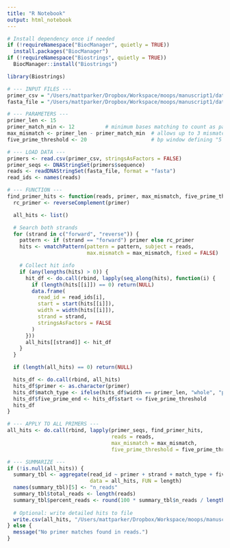 ```yaml
---
title: "R Notebook"
output: html_notebook
---
```


```r
# Install dependency once if needed
if (!requireNamespace("BiocManager", quietly = TRUE))
  install.packages("BiocManager")
if (!requireNamespace("Biostrings", quietly = TRUE))
  BiocManager::install("Biostrings")

library(Biostrings)
```

```r
# --- INPUT FILES ---
primer_csv = "/Users/mattparker/Dropbox/Workspace/moops/manuscript1/data/old_samples/iav_primers.csv"
fasta_file = "/Users/mattparker/Dropbox/Workspace/moops/manuscript1/data/old_samples/iav_reads.fasta"

# --- PARAMETERS ---
primer_len <- 15
primer_match_min <- 12          # minimum bases matching to count as partial
max_mismatch <- primer_len - primer_match_min  # allows up to 3 mismatches
five_prime_threshold <- 20                     # bp window defining "5' end"

# --- LOAD DATA ---
primers <- read.csv(primer_csv, stringsAsFactors = FALSE)
primer_seqs <- DNAStringSet(primers$sequence)
reads <- readDNAStringSet(fasta_file, format = "fasta")
read_ids <- names(reads)

# --- FUNCTION ---
find_primer_hits <- function(reads, primer, max_mismatch, five_prime_threshold) {
  rc_primer <- reverseComplement(primer)

  all_hits <- list()

  # Search both strands
  for (strand in c("forward", "reverse")) {
    pattern <- if (strand == "forward") primer else rc_primer
    hits <- vmatchPattern(pattern = pattern, subject = reads,
                          max.mismatch = max_mismatch, fixed = FALSE)

    # Collect hit info
    if (any(lengths(hits) > 0)) {
      hit_df <- do.call(rbind, lapply(seq_along(hits), function(i) {
        if (length(hits[[i]]) == 0) return(NULL)
        data.frame(
          read_id = read_ids[i],
          start = start(hits[[i]]),
          width = width(hits[[i]]),
          strand = strand,
          stringsAsFactors = FALSE
        )
      }))
      all_hits[[strand]] <- hit_df
    }
  }

  if (length(all_hits) == 0) return(NULL)

  hits_df <- do.call(rbind, all_hits)
  hits_df$primer <- as.character(primer)
  hits_df$match_type <- ifelse(hits_df$width == primer_len, "whole", "partial")
  hits_df$five_prime_end <- hits_df$start <= five_prime_threshold
  hits_df
}

# --- APPLY TO ALL PRIMERS ---
all_hits <- do.call(rbind, lapply(primer_seqs, find_primer_hits,
                                  reads = reads,
                                  max_mismatch = max_mismatch,
                                  five_prime_threshold = five_prime_threshold))

# --- SUMMARIZE ---
if (!is.null(all_hits)) {
  summary_tbl <- aggregate(read_id ~ primer + strand + match_type + five_prime_end,
                           data = all_hits, FUN = length)
  names(summary_tbl)[5] <- "n_reads"
  summary_tbl$total_reads <- length(reads)
  summary_tbl$percent_reads <- round(100 * summary_tbl$n_reads / length(reads), 3)
  
  # Optional: write detailed hits to file
  write.csv(all_hits, "/Users/mattparker/Dropbox/Workspace/moops/manuscript1/data/old_samples/iav_primer_read_hits.csv", row.names = FALSE)
} else {
  message("No primer matches found in reads.")
}

```

